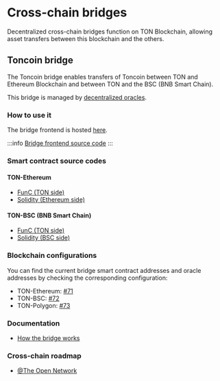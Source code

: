 
# Cross-chain bridges

Decentralized cross-chain bridges function on TON Blockchain, allowing asset transfers between this blockchain and the others.

## Toncoin bridge

The Toncoin bridge enables transfers of Toncoin between TON and Ethereum Blockchain and between TON and the BSC (BNB Smart Chain).

This bridge is managed by [decentralized oracles](/v3/documentation/infra/crosschain/bridge-addresses).

### How to use it

The bridge frontend is hosted [here](https://ton.org/bridge).

:::info
[Bridge frontend source code](https://github.com/ton-blockchain/bridge)
:::

### Smart contract source codes

#### TON-Ethereum

* [FunC (TON side)](https://github.com/ton-blockchain/bridge-func)
* [Solidity (Ethereum side)](https://github.com/ton-blockchain/bridge-solidity/tree/eth_mainnet)

#### TON-BSC (BNB Smart Chain)

* [FunC (TON side)](https://github.com/ton-blockchain/bridge-func/tree/bsc)
* [Solidity (BSC side)](https://github.com/ton-blockchain/bridge-solidity/tree/bsc_mainnet)

### Blockchain configurations

You can find the current bridge smart contract addresses and oracle addresses by checking the corresponding configuration:

* TON-Ethereum: [#71](https://github.com/ton-blockchain/ton/blob/35d17249e6b54d67a5781ebf26e4ee98e56c1e50/crypto/block/block.tlb#L738)
* TON-BSC: [#72](https://github.com/ton-blockchain/ton/blob/35d17249e6b54d67a5781ebf26e4ee98e56c1e50/crypto/block/block.tlb#L739)
* TON-Polygon: [#73](https://github.com/ton-blockchain/ton/blob/35d17249e6b54d67a5781ebf26e4ee98e56c1e50/crypto/block/block.tlb#L740)

### Documentation

* [How the bridge works](https://github.com/ton-blockchain/TIPs/issues/24)

### Cross-chain roadmap

* [@The Open Network](https://t.me/tonblockchain/146)

<Feedback />
